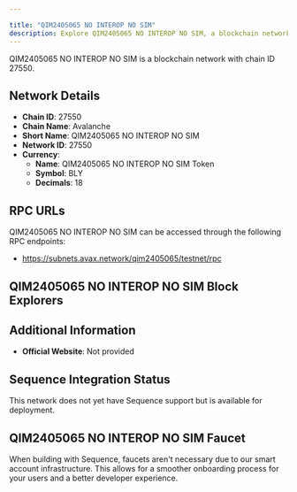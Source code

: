```yaml
---

title: "QIM2405065 NO INTEROP NO SIM"
description: Explore QIM2405065 NO INTEROP NO SIM, a blockchain network with chain ID 27550. Learn about its native currency, QIM2405065 NO INTEROP NO SIM Token, and how to interact with the network.
---
```




QIM2405065 NO INTEROP NO SIM is a blockchain network with chain ID 27550.

## Network Details

- **Chain ID**: 27550
- **Chain Name**: Avalanche
- **Short Name**: QIM2405065 NO INTEROP NO SIM
- **Network ID**: 27550
- **Currency**: 
  - **Name**: QIM2405065 NO INTEROP NO SIM Token
  - **Symbol**: BLY
  - **Decimals**: 18

## RPC URLs

QIM2405065 NO INTEROP NO SIM can be accessed through the following RPC endpoints:

- https://subnets.avax.network/qim2405065/testnet/rpc

## QIM2405065 NO INTEROP NO SIM Block Explorers



## Additional Information

- **Official Website**: Not provided

## Sequence Integration Status

This network does not yet have Sequence support but is available for deployment.

## QIM2405065 NO INTEROP NO SIM Faucet

When building with Sequence, faucets aren't necessary due to our smart account infrastructure. This allows for a smoother onboarding process for your users and a better developer experience.
